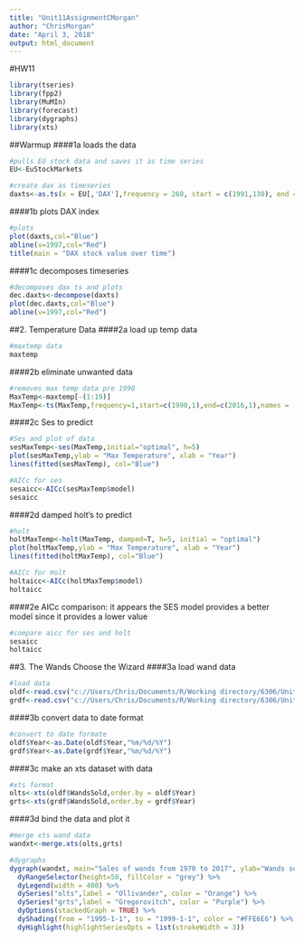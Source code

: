 ```yaml
---
title: "Unit11AssignmentCMorgan"
author: "ChrisMorgan"
date: "April 3, 2018"
output: html_document
---
```

#HW11
```r
library(tseries)
library(fpp2)
library(MuMIn)
library(forecast)
library(dygraphs)
library(xts)
```

##Warmup
####1a
loads the data

```r
#pulls EU stock data and saves it as time series
EU<-EuStockMarkets

#create dax as timeseries
daxts<-as.ts(x = EU[,'DAX'],frequency = 260, start = c(1991,130), end = c(1998,169))
```

####1b
plots DAX index 

```r
#plots
plot(daxts,col="Blue")
abline(v=1997,col="Red")
title(main = "DAX stock value over time")
```

####1c
decomposes timeseries

```r
#decomposes dax ts and plots
dec.daxts<-decompose(daxts)
plot(dec.daxts,col="Blue")
abline(v=1997,col="Red")
```

##2. Temperature Data
####2a
load up temp data

```r
#maxtemp data
maxtemp
```

####2b
eliminate unwanted data

```r
#removes max temp data pre 1990
MaxTemp<-maxtemp[-(1:19)]
MaxTemp<-ts(MaxTemp,frequency=1,start=c(1990,1),end=c(2016,1),names = 'temp')
```

####2c
Ses to predict

```r
#Ses and plot of data
sesMaxTemp<-ses(MaxTemp,initial="optimal", h=5)
plot(sesMaxTemp,ylab = "Max Temperature", xlab = "Year")
lines(fitted(sesMaxTemp), col="Blue")

#AICc for ses
sesaicc<-AICc(sesMaxTemp$model)
sesaicc
```

####2d
damped holt's to predict

```r
#holt
holtMaxTemp<-holt(MaxTemp, damped=T, h=5, initial = "optimal")
plot(holtMaxTemp,ylab = "Max Temperature", xlab = "Year")
lines(fitted(holtMaxTemp), col="Blue")

#AICc for Holt
holtaicc<-AICc(holtMaxTemp$model)
holtaicc
```

####2e
AICc comparison: it appears the SES model provides a better model since it provides a lower value

```r
#compare aicc for ses and holt
sesaicc
holtaicc
```

##3. The Wands Choose the Wizard
####3a
load wand data

```r
#load data
oldf<-read.csv("c://Users/Chris/Documents/R/Working directory/6306/Unit 11/Unit11TimeSeries_Ollivander.csv",header = F,col.names = c("Year","WandsSold"))
grdf<-read.csv("c://Users/Chris/Documents/R/Working directory/6306/Unit 11/Unit11TimeSeries_Gregorovitch.csv",header = F,col.names = c("Year","WandsSold"))
```

####3b
convert data to date format

```r
#convert to date formate
oldf$Year<-as.Date(oldf$Year,"%m/%d/%Y")
grdf$Year<-as.Date(grdf$Year,"%m/%d/%Y")
```

####3c
make an xts dataset with data

```r
#xts format
olts<-xts(oldf$WandsSold,order.by = oldf$Year)
grts<-xts(grdf$WandsSold,order.by = grdf$Year)
```

####3d
bind the data and plot it

```r
#merge xts wand data
wandxt<-merge.xts(olts,grts)

#dygraphs
dygraph(wandxt, main="Sales of wands from 1970 to 2017", ylab="Wands sold", xlab="Year") %>%
  dyRangeSelector(height=50, fillColor = "grey") %>%
  dyLegend(width = 400) %>%
  dySeries("olts",label = "Ollivander", color = "Orange") %>%
  dySeries("grts",label = "Gregorovitch", color = "Purple") %>%
  dyOptions(stackedGraph = TRUE) %>%
  dyShading(from = "1995-1-1", to = "1999-1-1", color = "#FFE6E6") %>%
  dyHighlight(highlightSeriesOpts = list(strokeWidth = 3))
```
   
 
